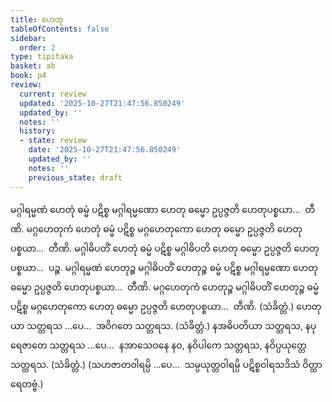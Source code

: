 ```yaml
---
title: ဟေတု
tableOfContents: false
sidebar:
  order: 2
type: tipitaka
basket: ab
book: p4
review:
  current: review
  updated: '2025-10-27T21:47:56.850249'
  updated_by: ''
  notes: ''
  history:
  - state: review
    date: '2025-10-27T21:47:56.850249'
    updated_by: ''
    notes: ''
    previous_state: draft
---
```



<ReviewStatus review={frontmatter.review} showDetails={true} />

<HypothesisAnnotation frontmatter={frontmatter} />

<DynamicBreadcrumb />

<Division number="192" book="p4" e="ch" v="39" p="534">

<Paragraph number="718" book="p4">
မဂ္ဂါရမ္မဏံ ဟေတုံ ဓမ္မံ ပဋိစ္စ မဂ္ဂါရမ္မဏော ဟေတု ဓမ္မော ဥပ္ပဇ္ဇတိ ဟေတုပစ္စယာ…  တီဏိ.
</Paragraph>

<Paragraph number="719" book="p4">
မဂ္ဂဟေတုကံ ဟေတုံ ဓမ္မံ ပဋိစ္စ မဂ္ဂဟေတုကော ဟေတု ဓမ္မော ဥပ္ပဇ္ဇတိ ဟေတုပစ္စယာ…  တီဏိ.
</Paragraph>

<Paragraph number="720" book="p4">
မဂ္ဂါဓိပတိံ ဟေတုံ ဓမ္မံ ပဋိစ္စ မဂ္ဂါဓိပတိ ဟေတု ဓမ္မော ဥပ္ပဇ္ဇတိ ဟေတုပစ္စယာ…  ပဉ္စ.
</Paragraph>

<Paragraph number="721" book="p4">
မဂ္ဂါရမ္မဏံ ဟေတုဉ္စ မဂ္ဂါဓိပတိံ ဟေတုဉ္စ ဓမ္မံ ပဋိစ္စ မဂ္ဂါရမ္မဏော ဟေတု ဓမ္မော ဥပ္ပဇ္ဇတိ ဟေတုပစ္စယာ…  တီဏိ.
</Paragraph>

<Paragraph number="722" book="p4">
မဂ္ဂဟေတုကံ ဟေတုဉ္စ မဂ္ဂါဓိပတိံ ဟေတုဉ္စ ဓမ္မံ ပဋိစ္စ မဂ္ဂဟေတုကော ဟေတု ဓမ္မော ဥပ္ပဇ္ဇတိ ဟေတုပစ္စယာ…  တီဏိ. (သံခိတ္တံ.)
</Paragraph>

</Division>
<Division number="193" book="p4" e="ch" v="39" p="535">

<Paragraph number="723" book="p4">
ဟေတုယာ သတ္တရသ …ပေ…  အဝိဂတေ သတ္တရသ. (သံခိတ္တံ.)
</Paragraph>

<Paragraph number="724" book="p4">
နအဓိပတိယာ သတ္တရသ, နပုရေဇာတေ သတ္တရသ …ပေ…  နအာသေဝနေ နဝ, နဝိပါကေ သတ္တရသ, နဝိပ္ပယုတ္တေ သတ္တရသ. (သံခိတ္တံ.)
</Paragraph>

<Paragraph number="725" book="p4">
(သဟဇာတဝါရမ္ပိ …ပေ…  သမ္ပယုတ္တဝါရမ္ပိ ပဋိစ္စဝါရသဒိသံ ဝိတ္ထာရေတဗ္ဗံ.)
</Paragraph>
</Division>
